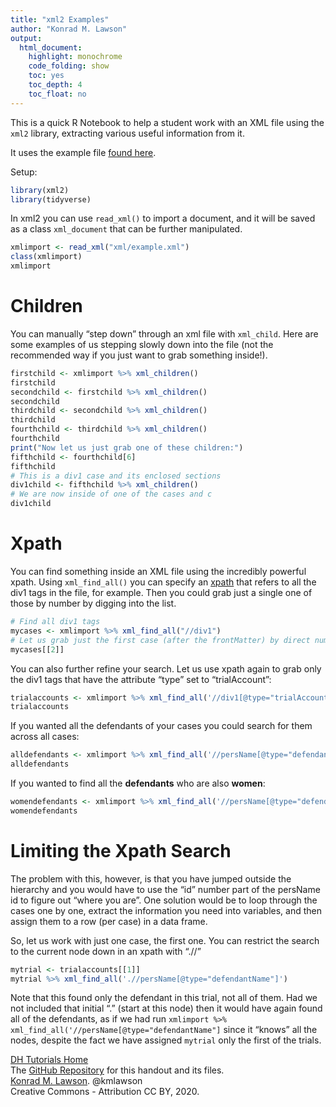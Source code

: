 ```yaml
---
title: "xml2 Examples"
author: "Konrad M. Lawson"
output: 
  html_document:
    highlight: monochrome
    code_folding: show
    toc: yes
    toc_depth: 4
    toc_float: no
---
```


This is a quick R Notebook to help a student work with an XML file using the `xml2` library, extracting various useful information from it. 

It uses the example file [found here](https://kmlawson.github.io/dh-tutorials/xml/example.xml).

Setup:
```r
library(xml2)
library(tidyverse)
```

In xml2 you can use `read_xml()` to import a document, and it will be saved as a class `xml_document` that can be further manipulated.

```r
xmlimport <- read_xml("xml/example.xml")
class(xmlimport)
xmlimport
```
# Children

You can manually "step down" through an xml file with `xml_child`. Here are some examples of us stepping slowly down into the file (not the recommended way if you just want to grab something inside!).

```r
firstchild <- xmlimport %>% xml_children()
firstchild
secondchild <- firstchild %>% xml_children()
secondchild
thirdchild <- secondchild %>% xml_children()
thirdchild
fourthchild <- thirdchild %>% xml_children()
fourthchild
print("Now let us just grab one of these children:")
fifthchild <- fourthchild[6]
fifthchild
# This is a div1 case and its enclosed sections
div1child <- fifthchild %>% xml_children()
# We are now inside of one of the cases and c
div1child
```
# Xpath 

You can find something inside an XML file using the incredibly powerful xpath. Using `xml_find_all()` you can specify an [xpath](https://www.w3schools.com/xml/xpath_syntax.asp) that refers to all the div1 tags in the file, for example. Then you could grab just a single one of those by number by digging into the list.
```r
# Find all div1 tags
mycases <- xmlimport %>% xml_find_all("//div1")
# Let us grab just the first case (after the frontMatter) by direct numerical call:
mycases[[2]]

```
You can also further refine your search. Let us use xpath again to grab only the div1 tags that have the attribute "type" set to "trialAccount":

```r
trialaccounts <- xmlimport %>% xml_find_all('//div1[@type="trialAccount"]')
trialaccounts
```

If you wanted all the defendants of your cases you could search for them across all cases:

```r
alldefendants <- xmlimport %>% xml_find_all('//persName[@type="defendantName"]')
alldefendants
```
If you wanted to find all the **defendants** who are also **women**:

```r
womendefendants <- xmlimport %>% xml_find_all('//persName[@type="defendantName"]/interp[@type="gender" and @value="female"]')
womendefendants
```

# Limiting the Xpath Search

The problem with this, however, is that you have jumped outside the hierarchy and you would have to use the "id" number part of the persName id to figure out "where you are". One solution would be to loop through the cases one by one, extract the information you need into variables, and then assign them to a row (per case) in a data frame. 

So, let us work with just one case, the first one. You can restrict the search to the current node down in an xpath with ".//"

```r
mytrial <- trialaccounts[[1]]
mytrial %>% xml_find_all('.//persName[@type="defendantName"]')
```
Note that this found only the defendant in this trial, not all of them. Had we not included that initial "." (start at this node) then it would have again found all of the defendants, as if we had run `xmlimport %>% xml_find_all('//persName[@type="defendantName"]` since it "knows" all the nodes, despite the fact we have assigned `mytrial` only the first of the trials. 



[DH Tutorials Home](https://kmlawson.github.io/dh-tutorials/)  
The [GitHub Repository](https://github.com/kmlawson/dh-tutorials) for this handout and its files.  
[Konrad M. Lawson](https://muninn.net/). @kmlawson  
Creative Commons - Attribution CC BY, 2020.  
